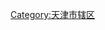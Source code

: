 {{Commonscat|Heping District, Tianjin}}
{{catmore|和平区 (天津市)|天津市和平区}}
[[Category:天津市辖区|Category:天津市辖区]]
